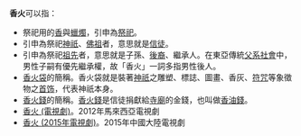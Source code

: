 {{Dabclean|time=2018-09-24T13:04:15+00:00}}
'''香火'''可以指：

*祭祀用的[[香|香]]與[[蠟燭|蠟燭]]，引申為[[祭祀|祭祀]]。
*引申為祭祀[[神祇|神祇]]、[[佛祖|佛祖]]者，意思就是[[信徒|信徒]]。
*引申為祭祀[[祖先|祖先]]者，意思就是子孫、[[後裔|後裔]]、繼承人。在東亞傳統[[父系社會|父系社會]]中，男性子嗣有優先繼承權，故「香火」一詞多指男性後人。
*[[香火袋|香火袋]]的簡稱。香火袋就是裝著[[神祇|神祇]]之雕塑、標誌、圖畫、香灰、[[符咒|符咒]]等象徵物之[[首饰|首饰]]，代表神祇本身。
*[[香火錢|香火錢]]的簡稱。[[香火錢|香火錢]]是信徒捐獻給[[寺廟|寺廟]]的金錢，也叫做[[香油錢|香油錢]]。
*[[香火_(電視劇)|香火 (電視劇)]]。2012年馬來西亞電視劇
*[[香火_(2015年電視劇)|香火 (2015年電視劇)]]。2015年中國大陸電視劇

{{消歧义|cat=二字中國相關消歧義}}